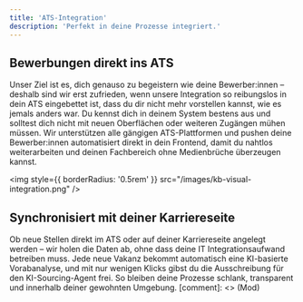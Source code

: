 ```yaml
---
title: 'ATS-Integration'
description: 'Perfekt in deine Prozesse integriert.'
---
```


## Bewerbungen direkt ins ATS

Unser Ziel ist es, dich genauso zu begeistern wie deine Bewerber:innen – deshalb sind wir erst zufrieden, wenn unsere Integration so reibungslos in dein ATS eingebettet ist, dass du dir nicht mehr vorstellen kannst, wie es jemals anders war. Du kennst dich in deinem System bestens aus und solltest dich nicht mit neuen Oberflächen oder weiteren Zugängen mühen müssen. Wir unterstützen alle gängigen ATS-Plattformen und pushen deine Bewerber:innen automatisiert direkt in dein Frontend, damit du nahtlos weiterarbeiten und deinen Fachbereich ohne Medienbrüche überzeugen kannst.

<img
  style={{ borderRadius: '0.5rem' }}
  src="/images/kb-visual-integration.png"
/>


## Synchronisiert mit deiner Karriereseite

Ob neue Stellen direkt im ATS oder auf deiner Karriereseite angelegt werden – wir holen die Daten ab, ohne dass deine IT Integrationsaufwand betreiben muss. 
Jede neue Vakanz bekommt automatisch eine KI-basierte Vorabanalyse, und mit nur wenigen Klicks gibst du die Ausschreibung für den
 KI-Sourcing-Agent frei. So bleiben deine Prozesse schlank, transparent und innerhalb deiner gewohnten Umgebung.
[comment]: <> (Mod)